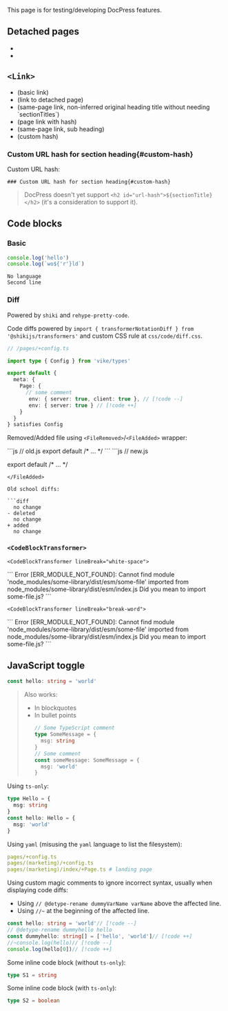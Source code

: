 
This page is for testing/developing DocPress features.

## Detached pages

- <Link href="/orphan" />
- <Link href="/orphan-2" />

## `<Link>`

- <Link href="/some-page" /> (basic link)
- <Link href="/orphan" /> (link to detached page)
- <Link href="#link" /> (same-page link, non-inferred original heading title without needing `sectionTitles`)
- <Link href="/notes#danger" /> (page link with hash)
- <Link href="#basic" /> (same-page link, sub heading)
- <Link href="#custom-hash" /> (custom hash)

### Custom URL hash for section heading{#custom-hash}

Custom URL hash:

```mdx
### Custom URL hash for section heading{#custom-hash}
```

> DocPress doesn't yet support `<h2 id="url-hash">${sectionTitle}</h2>` (it's a consideration to support it).


## Code blocks

### Basic

```js
console.log('hello')
console.log(`wo${'r'}ld`)
```

```
No language
Second line
```

### Diff

Powered by `shiki` and `rehype-pretty-code`.

Code diffs powered by `import { transformerNotationDiff } from '@shikijs/transformers'` and custom CSS rule at `css/code/diff.css`.

```ts
// /pages/+config.ts

import type { Config } from 'vike/types'

export default {
  meta: {
    Page: {
      // some comment
       env: { server: true, client: true }, // [!code --]
       env: { server: true } // [!code ++]
    }
  }
} satisfies Config
```

Removed/Added file using `<FileRemoved>`/`<FileAdded>` wrapper:

<FileRemoved>
```js
// old.js
export default /* ... */
```
</FileRemoved>

<FileAdded>
```js
// new.js

export default /* ... */
```
</FileAdded>

Old school diffs:

```diff
  no change
- deleted
  no change
+ added
  no change
```

### `<CodeBlockTransformer>`

`<CodeBlockTransformer lineBreak="white-space">`

<CodeBlockTransformer lineBreak="white-space">
```
Error [ERR_MODULE_NOT_FOUND]: Cannot find module 'node_modules/some-library/dist/esm/some-file' imported from node_modules/some-library/dist/esm/index.js
Did you mean to import some-file.js?
```
</CodeBlockTransformer>

`<CodeBlockTransformer lineBreak="break-word">`

<CodeBlockTransformer lineBreak="break-word">
```
Error [ERR_MODULE_NOT_FOUND]: Cannot find module 'node_modules/some-library/dist/esm/some-file' imported from node_modules/some-library/dist/esm/index.js
Did you mean to import some-file.js?
```
</CodeBlockTransformer>


## JavaScript toggle


```ts
const hello: string = 'world'
```

> Also works:
> - In blockquotes
> - In bullet points
>   ```ts
>   // Some TypeScript comment
>   type SomeMessage = {
>     msg: string
>   }
>   // Some comment
>   const someMessage: SomeMessage = {
>     msg: 'world'
>   }
>   ```

Using `ts-only`:
```ts ts-only
type Hello = {
  msg: string
}
const hello: Hello = {
  msg: 'world'
}
```

Using `yaml` (misusing the `yaml` language to list the filesystem):

```yaml
pages/+config.ts
pages/(marketing)/+config.ts
pages/(marketing)/index/+Page.ts # landing page
```

Using custom magic comments to ignore incorrect syntax, usually when displaying code diffs:

- Using `// @detype-rename dummyVarName varName` above the affected line.
- Using `//~` at the beginning of the affected line.

```ts
const hello: string = 'world'// [!code --]
// @detype-rename dummyhello hello
const dummyhello: string[] = ['hello', 'world']// [!code ++]
//~console.log(hello)// [!code --]
console.log(hello[0])// [!code ++]
```

Some inline code block (without `ts-only`):
```ts inline
type S1 = string
```

Some inline code block (with `ts-only`):
```ts ts-only inline
type S2 = boolean
```
